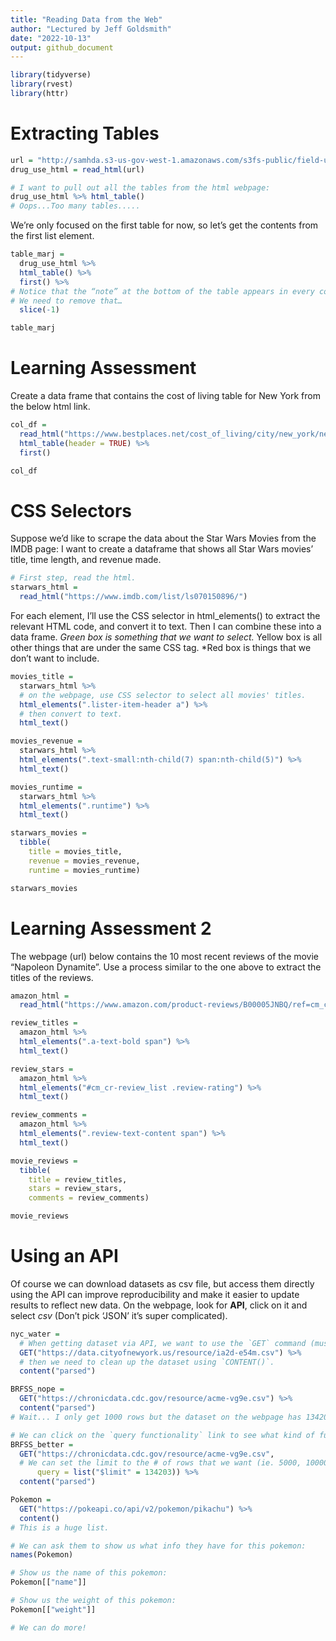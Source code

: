 ```yaml
---
title: "Reading Data from the Web"
author: "Lectured by Jeff Goldsmith"
date: "2022-10-13"
output: github_document
---
```


```r
library(tidyverse)
library(rvest)
library(httr)
```

# Extracting Tables

```r
url = "http://samhda.s3-us-gov-west-1.amazonaws.com/s3fs-public/field-uploads/2k15StateFiles/NSDUHsaeShortTermCHG2015.htm"
drug_use_html = read_html(url)

# I want to pull out all the tables from the html webpage:
drug_use_html %>% html_table()
# Oops...Too many tables.....
```

We’re only focused on the first table for now, so let’s get the contents from the first list element.
```r
table_marj = 
  drug_use_html %>% 
  html_table() %>% 
  first() %>% 
# Notice that the “note” at the bottom of the table appears in every column in the first row.
# We need to remove that…
  slice(-1) 

table_marj
```


# Learning Assessment

Create a data frame that contains the cost of living table for New York from the below html link.
```r
col_df = 
  read_html("https://www.bestplaces.net/cost_of_living/city/new_york/new_york") %>% 
  html_table(header = TRUE) %>% 
  first()

col_df
```


# CSS Selectors

Suppose we’d like to scrape the data about the Star Wars Movies from the IMDB page: I want to create a dataframe that shows all Star Wars movies'
title, time length, and revenue made.

```r
# First step, read the html.
starwars_html = 
  read_html("https://www.imdb.com/list/ls070150896/")
```

For each element, I’ll use the CSS selector in html_elements() to extract the relevant HTML code, and convert it to text. Then I can combine these into a data frame.
*Green box is something that we want to select.
*Yellow box is all other things that are under the same CSS tag.
*Red box is things that we don't want to include.
```r
movies_title = 
  starwars_html %>%
  # on the webpage, use CSS selector to select all movies' titles.
  html_elements(".lister-item-header a") %>%
  # then convert to text.
  html_text()

movies_revenue = 
  starwars_html %>%
  html_elements(".text-small:nth-child(7) span:nth-child(5)") %>%
  html_text()

movies_runtime = 
  starwars_html %>%
  html_elements(".runtime") %>%
  html_text()

starwars_movies = 
  tibble(
    title = movies_title,
    revenue = movies_revenue,
    runtime = movies_runtime)

starwars_movies
```


# Learning Assessment 2

The webpage (url) below contains the 10 most recent reviews of the movie “Napoleon Dynamite”. Use a process similar to the one above to extract the titles of the reviews.

```r
amazon_html = 
  read_html("https://www.amazon.com/product-reviews/B00005JNBQ/ref=cm_cr_arp_d_viewopt_rvwer?ie=UTF8&reviewerType=avp_only_reviews&sortBy=recent&pageNumber=1")

review_titles = 
  amazon_html %>% 
  html_elements(".a-text-bold span") %>% 
  html_text()

review_stars = 
  amazon_html %>% 
  html_elements("#cm_cr-review_list .review-rating") %>% 
  html_text()

review_comments = 
  amazon_html %>% 
  html_elements(".review-text-content span") %>% 
  html_text()

movie_reviews = 
  tibble(
    title = review_titles,
    stars = review_stars,
    comments = review_comments)

movie_reviews
```


# Using an API

Of course we can download datasets as csv file, but access them directly using the API can improve reproducibility and make it easier to update results to reflect new data.
On the webpage, look for **API**, click on it and select *csv* (Don't pick 'JSON' it's super complicated).

```r
nyc_water = 
  # When getting dataset via API, we want to use the `GET` command (must be uppercase GET so that it's from the `httr` package).
  GET("https://data.cityofnewyork.us/resource/ia2d-e54m.csv") %>% 
  # then we need to clean up the dataset using `CONTENT()`.
  content("parsed") 
```

```r
BRFSS_nope = 
  GET("https://chronicdata.cdc.gov/resource/acme-vg9e.csv") %>% 
  content("parsed")
# Wait... I only get 1000 rows but the dataset on the webpage has 134203 rows...because by default it only shows you the first 1000 rows. So we might want to modify the query...

# We can click on the `query functionality` link to see what kind of functions/commands we can do.
BRFSS_better = 
  GET("https://chronicdata.cdc.gov/resource/acme-vg9e.csv",
  # We can set the limit to the # of rows that we want (ie. 5000, 10000, or all)
      query = list("$limit" = 134203)) %>% 
  content("parsed")
```

```r
Pokemon = 
  GET("https://pokeapi.co/api/v2/pokemon/pikachu") %>% 
  content()
# This is a huge list.

# We can ask them to show us what info they have for this pokemon:
names(Pokemon)

# Show us the name of this pokemon:
Pokemon[["name"]]

# Show us the weight of this pokemon:
Pokemon[["weight"]]

# We can do more!
```
